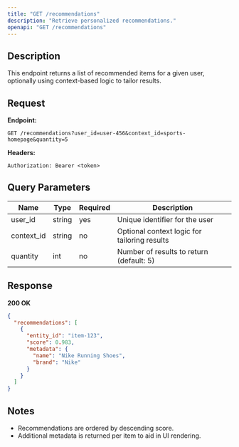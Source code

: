 ```yaml
---
title: "GET /recommendations"
description: "Retrieve personalized recommendations."
openapi: "GET /recommendations"
---
```


## Description

This endpoint returns a list of recommended items for a given user, optionally using context-based logic to tailor results.

## Request

**Endpoint:**
```http
GET /recommendations?user_id=user-456&context_id=sports-homepage&quantity=5
```

**Headers:**
```http
Authorization: Bearer <token>
```

## Query Parameters

| Name         | Type   | Required | Description |
|--------------|--------|----------|-------------|
| user_id      | string | yes      | Unique identifier for the user |
| context_id   | string | no       | Optional context logic for tailoring results |
| quantity     | int    | no       | Number of results to return (default: 5) |

## Response

**200 OK**
```json
{
  "recommendations": [
    {
      "entity_id": "item-123",
      "score": 0.983,
      "metadata": {
        "name": "Nike Running Shoes",
        "brand": "Nike"
      }
    }
  ]
}
```

## Notes
- Recommendations are ordered by descending score.
- Additional metadata is returned per item to aid in UI rendering.
